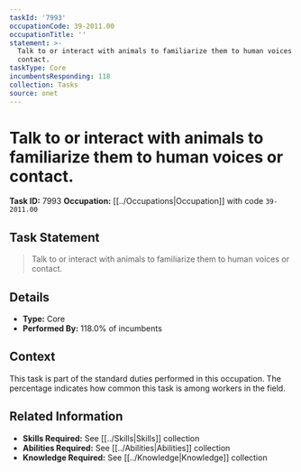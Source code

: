 ```yaml
---
taskId: '7993'
occupationCode: 39-2011.00
occupationTitle: ''
statement: >-
  Talk to or interact with animals to familiarize them to human voices or
  contact.
taskType: Core
incumbentsResponding: 118
collection: Tasks
source: onet
---
```

# Talk to or interact with animals to familiarize them to human voices or contact.

**Task ID:** 7993
**Occupation:** [[../Occupations|Occupation]] with code `39-2011.00`

## Task Statement

> Talk to or interact with animals to familiarize them to human voices or contact.

## Details

- **Type:** Core
- **Performed By:** 118.0% of incumbents

## Context

This task is part of the standard duties performed in this occupation. The percentage indicates how common this task is among workers in the field.

## Related Information

- **Skills Required:** See [[../Skills|Skills]] collection
- **Abilities Required:** See [[../Abilities|Abilities]] collection
- **Knowledge Required:** See [[../Knowledge|Knowledge]] collection
